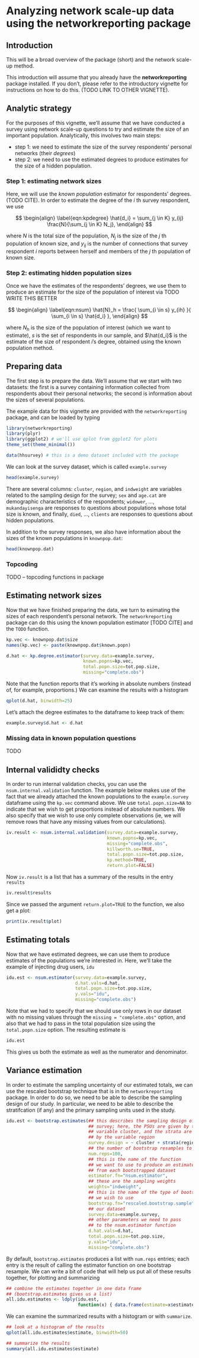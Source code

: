 Analyzing network scale-up data using the **networkreporting** package
=====================================================================
<!--
%\VignetteEngine{knitr}
%\VignetteIndexEntry{network scale-up}
-->

Introduction
------------

This will be a broad overview of the package (short) and the network scale-up method.

This introduction will assume that you already have the **networkreporting**
package installed. If you don't, please refer to the introductory vignette for
instructions on how to do this. (TODO LINK TO OTHER VIGNETTE).


Analytic strategy
-----------------

For the purposes of this vignette, we'll assume that we have conducted a survey
using network scale-up questions to try and estimate the size of an important
population.  Analytically, this involves two main steps: 

* step 1: we need to estimate the size of the survey respondents' personal networks (their *degrees*)
* step 2: we need to use the estimated degrees to produce estimates for the size of a hidden population.

### Step 1: estimating network sizes

Here, we will use the *known population* estimator for respondents' degrees. (TODO CITE). In order to estimate the degree of the $i$ th survey respondent, we use

$$
\begin{align}
\label{eqn:kpdegree}
\hat{d_i} = \sum_{j \in K} y_{ij} \frac{N}{\sum_{j \in K} N_j},
\end{align}
$$

\noindent where $N$ is the total size of the population, $N_j$ is the size of the $j$ th population of known size, and $y_{ij}$ is the number of connections that survey respondent $i$ reports between herself and members of the $j$ th population of known size.

### Step 2: estimating hidden population sizes

Once we have the estimates of the respondents' degrees, we use them to produce an estimate for the size of the population of interest via TODO WRITE THIS BETTER

$$
\begin{align}
\label{eqn:nsum}
\hat{N}_h = \frac{ \sum_{i \in s} y_{ih} }{ \sum_{i \in s} \hat{d_i} },
\end{align}
$$

\noindent where $N_h$ is the size of the population of interest (which we want to estimate), $s$ is the set of respondents in our sample, and $\hat{d_i}$ is the estimate of the size of respondent $i$'s degree, obtained using the known population method.

Preparing data
--------------
The first step is to prepare the data.  We'll assume that we start with two datasets: the first is a survey containing information collected from respondents about their personal networks; the second is information about the sizes of several populations.

The example data for this vignette are provided with the `networkreporting` package, and can be loaded by typing

```r
library(networkreporting)
library(plyr)
library(ggplot2) # we'll use qplot from ggplot2 for plots
theme_set(theme_minimal())

data(hhsurvey) # this is a demo dataset included with the package
```

We can look at the survey dataset, which is called `example.survey`

```r
head(example.survey)
```

There are several columns: `cluster`, `region`, and `indweight` are variables related to the sampling design for the survey; `sex` and `age.cat` are demographic characteristics of the respondents; `widower`, ..., `mukandayisenga` are responses to questions about populations whose total size is known, and finally, `died`, ..., `clients` are responses to questions about hidden populations.

In addition to the survey responses, we also have information about the sizes of the known populations in `knownpop.dat`:

```r
head(knownpop.dat)
```

### Topcoding

TODO -- topcoding functions in package

Estimating network sizes
------------------------

Now that we have finished preparing the data, we turn to esimating the sizes of each respondent's personal network.  The `networkreporting` package can do this using the known population estimator [TODO CITE] and the `TODO` function.

```r
kp.vec <- knownpop.dat$size
names(kp.vec) <- paste(knownpop.dat$known.popn)

d.hat <- kp.degree.estimator(survey.data=example.survey,
                             known.popns=kp.vec,
                             total.popn.size=tot.pop.size,
                             missing="complete.obs")
```

Note that the function reports that it's working in absolute numbers (instead of, for example, proportions.)  We can examine the results with a histogram

```r
qplot(d.hat, binwidth=25)
```

Let's attach the degree estimates to the dataframe to keep track of them:

```r
example.survey$d.hat <- d.hat
```

### Missing data in known population questions

TODO

Internal valididty checks
-------------------------

In order to run internal validation checks, you can use the
`nsum.internal.validation` function. The example below makes use of the fact
that we already attached the known populations to the `example.survey`
dataframe using the `kp.vec` command above. We use `total.popn.size=NA` to indicate
that we wish to get proportions instead of absolute numbers. We also specify that we wish to use only complete observations (ie, we will remove rows that have any missing values from our calculations).

```r
iv.result <- nsum.internal.validation(survey.data=example.survey,
                                      known.popns=kp.vec,
                                      missing="complete.obs",
                                      killworth.se=TRUE,
                                      total.popn.size=tot.pop.size,
                                      kp.method=TRUE,
                                      return.plot=FALSE)
```

Now `iv.result` is a list that has a summary of the results in the entry `results`

```r
iv.result$results
```

Since we passed the argument `return.plot=TRUE` to the function, we also get a plot:
```r
print(iv.result$plot)
```

Estimating totals
-----------------

Now that we have estimated degrees, we can use them to produce estimates of the populations we're interested in. Here, we'll take the example of injecting drug users, `idu`

```r
idu.est <- nsum.estimator(survey.data=example.survey,
                          d.hat.vals=d.hat,
                          total.popn.size=tot.pop.size,
                          y.vals="idu",
                          missing="complete.obs")
```

Note that we had to specify that we should use only rows in our dataset with no missing values through the `missing = "complete.obs"` option, and also that we had to pass in the total population size using the `total.popn.size` option. The resulting estimate is

```r
idu.est
```

This gives us both the estimate as well as the numerator and denominator.

Variance estimation
-------------------

In order to estimate the sampling uncertainty of our estimated totals, we can use the rescaled bootstrap technique that is in the `networkreporting` package. In order to do so, we need to be able to describe the sampling design of our study. In particular, we need to be able to describe the stratifcation (if any) and the primary sampling units used in the study.

```r
idu.est <- bootstrap.estimates(## this describes the sampling design of the
                               ## survey; here, the PSUs are given by the
                               ## variable cluster, and the strata are given
                               ## by the variable region
                               survey.design = ~ cluster + strata(region),
                               ## the number of bootstrap resamples to obtain
                               num.reps=100,
                               ## this is the name of the function
                               ## we want to use to produce an estimate
                               ## from each bootstrapped dataset
                               estimator.fn="nsum.estimator",
                               ## these are the sampling weights
                               weights="indweight",
                               ## this is the name of the type of bootstrap
                               ## we wish to use
                               bootstrap.fn="rescaled.bootstrap.sample",
                               ## our dataset
                               survey.data=example.survey,
                               ## other parameters we need to pass
                               ## to the nsum.estimator function
                               d.hat.vals=d.hat,
                               total.popn.size=tot.pop.size,
                               y.vals="idu",
                               missing="complete.obs")
```

By default, `bootstrap.estimates` produces a list with `num.reps` entries; each entry is the result of calling the estimator function on one bootstrap resample.  We can write a bit of code that will help us put all of these results together, for plotting and summarizing

```r
## combine the estimates together in one data frame
## (bootstrap.estimates gives us a list)
all.idu.estimates <- ldply(idu.est,
                           function(x) { data.frame(estimate=x$estimate) })
```

We can examine the summarized results with a histogram or with `summarize`.

```r
## look at a histogram of the results
qplot(all.idu.estimates$estimate, binwidth=50)

## summarize the results
summary(all.idu.estimates$estimate)
```






